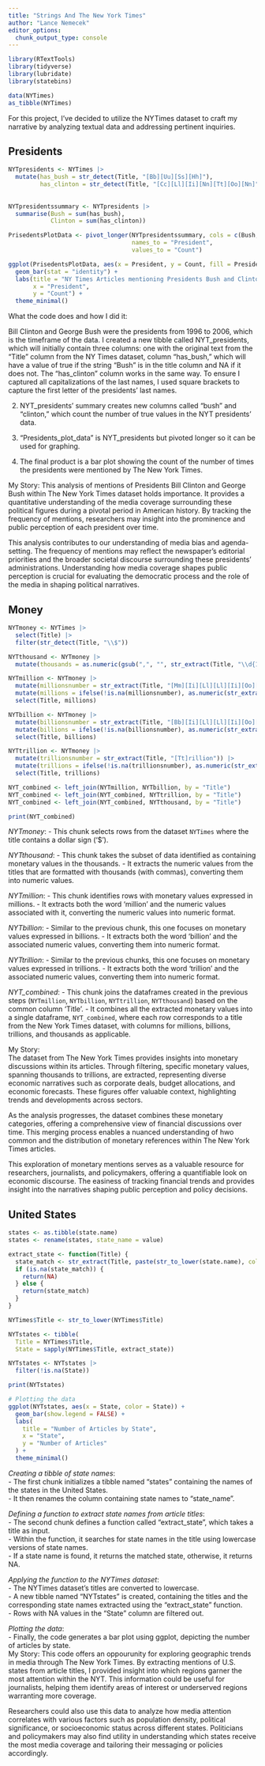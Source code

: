 ```yaml
---
title: "Strings And The New York Times"
author: "Lance Nemecek"
editor_options: 
  chunk_output_type: console
---
```


```r
library(RTextTools)  
library(tidyverse)
library(lubridate)
library(statebins)
```

```r
data(NYTimes)
as_tibble(NYTimes)
```

For this project, I've decided to utilize the NYTimes dataset to craft my narrative by analyzing textual data and addressing pertinent inquiries.

## Presidents

```r
NYTpresidents <- NYTimes |>
  mutate(has_bush = str_detect(Title, "[Bb][Uu][Ss][Hh]"),
         has_clinton = str_detect(Title, "[Cc][Ll][Ii][Nn][Tt][Oo][Nn]"))
  
  
NYTpresidentssummary <- NYTpresidents |>
  summarise(Bush = sum(has_bush),
            Clinton = sum(has_clinton))

PrisedentsPlotData <- pivot_longer(NYTpresidentssummary, cols = c(Bush, Clinton), 
                                   names_to = "President", 
                                   values_to = "Count")

ggplot(PrisedentsPlotData, aes(x = President, y = Count, fill = President)) +
  geom_bar(stat = "identity") +
  labs(title = "NY Times Articles mentioning Presidents Bush and Clinton",
       x = "President",
       y = "Count") +
  theme_minimal()
```

What the code does and how I did it:

Bill Clinton and George Bush were the presidents from 1996 to 2006, which is the timeframe of the data. I created a new tibble called NYT_presidents, which will initially contain three columns: one with the original text from the "Title" column from the NY Times dataset, column "has_bush," which will have a value of true if the string "Bush" is in the title column and NA if it does not. The "has_clinton" column works in the same way. To ensure I captured all capitalizations of the last names, I used square brackets to capture the first letter of the presidents' last names.

2)  NYT_presidents' summary creates new columns called "bush" and "clinton," which count the number of true values in the NYT presidents' data.

3)  "Presidents_plot_data" is NYT_presidents but pivoted longer so it can be used for graphing.

4)  The final product is a bar plot showing the count of the number of times the presidents were mentioned by The New York Times.

My Story: This analysis of mentions of Presidents Bill Clinton and George Bush within The New York Times dataset holds importance. It provides a quantitative understanding of the media coverage surrounding these political figures during a pivotal period in American history. By tracking the frequency of mentions, researchers may insight into the prominence and public perception of each president over time.

This analysis contributes to our understanding of media bias and agenda-setting. The frequency of mentions may reflect the newspaper's editorial priorities and the broader societal discourse surrounding these presidents' administrations. Understanding how media coverage shapes public perception is crucial for evaluating the democratic process and the role of the media in shaping political narratives.

## Money

```r
NYTmoney <- NYTimes |>
  select(Title) |>
  filter(str_detect(Title, "\\$"))
```

```r
NYTthousand <- NYTmoney |>
  mutate(thousands = as.numeric(gsub(",", "", str_extract(Title, "\\d{1,3},\\d{3}"))))
```

```r
NYTmillion <- NYTmoney |>
  mutate(millionsnumber = str_extract(Title, "[Mm][Ii][Ll][Ll][Ii][Oo][Nn]")) |>
  mutate(millions = ifelse(!is.na(millionsnumber), as.numeric(str_extract(Title, "\\d+\\.?\\d*")), NA)) |>
  select(Title, millions)
```

```r
NYTbillion <- NYTmoney |>
  mutate(billionsnumber = str_extract(Title, "[Bb][Ii][Ll][Ll][Ii][Oo][Nn]")) |>
  mutate(billions = ifelse(!is.na(billionsnumber), as.numeric(str_extract(Title, "\\d+\\.?\\d*")), NA)) |>
  select(Title, billions)
```

```r
NYTtrillion <- NYTmoney |>
  mutate(trillionsnumber = str_extract(Title, "[Tt]rillion")) |>
  mutate(trillions = ifelse(!is.na(trillionsnumber), as.numeric(str_extract(Title, "\\d+\\.?\\d*")), NA)) |>
  select(Title, trillions)
```

```r
NYT_combined <- left_join(NYTmillion, NYTbillion, by = "Title")
NYT_combined <- left_join(NYT_combined, NYTtrillion, by = "Title")
NYT_combined <- left_join(NYT_combined, NYTthousand, by = "Title")

print(NYT_combined)
```

*NYTmoney*: - This chunk selects rows from the dataset `NYTimes` where the title contains a dollar sign ('\$').

*NYTthousand*: - This chunk takes the subset of data identified as containing monetary values in the thousands. - It extracts the numeric values from the titles that are formatted with thousands (with commas), converting them into numeric values.

*NYTmillion*: - This chunk identifies rows with monetary values expressed in millions. - It extracts both the word 'million' and the numeric values associated with it, converting the numeric values into numeric format.

*NYTbillion*: - Similar to the previous chunk, this one focuses on monetary values expressed in billions. - It extracts both the word 'billion' and the associated numeric values, converting them into numeric format.

*NYTtrillion*: - Similar to the previous chunks, this one focuses on monetary values expressed in trillions. - It extracts both the word 'trillion' and the associated numeric values, converting them into numeric format.

*NYT_combined*: - This chunk joins the dataframes created in the previous steps (`NYTmillion`, `NYTbillion`, `NYTtrillion`, `NYTthousand`) based on the common column 'Title'. - It combines all the extracted monetary values into a single dataframe, `NYT_combined`, where each row corresponds to a title from the New York Times dataset, with columns for millions, billions, trillions, and thousands as applicable.

My Story:\
The dataset from The New York Times provides insights into monetary discussions within its articles. Through filtering, specific monetary values, spanning thousands to trillions, are extracted, representing diverse economic narratives such as corporate deals, budget allocations, and economic forecasts. These figures offer valuable context, highlighting trends and developments across sectors.

As the analysis progresses, the dataset combines these monetary categories, offering a comprehensive view of financial discussions over time. This merging process enables a nuanced understanding of hwo common and the distribution of monetary references within The New York Times articles.

This exploration of monetary mentions serves as a valuable resource for researchers, journalists, and policymakers, offering a quantifiable look on economic discourse. The easiness of tracking financial trends and provides insight into the narratives shaping public perception and policy decisions.

## United States

```r
states <- as.tibble(state.name)
states <- rename(states, state_name = value)
```

```r
extract_state <- function(Title) {
  state_match <- str_extract(Title, paste(str_to_lower(state.name), collapse = "|"))
  if (is.na(state_match)) {
    return(NA)
  } else {
    return(state_match)
  }
}

NYTimes$Title <- str_to_lower(NYTimes$Title)

NYTstates <- tibble(
  Title = NYTimes$Title,
  State = sapply(NYTimes$Title, extract_state))

NYTstates <- NYTstates |>
  filter(!is.na(State))

print(NYTstates)
```

```r
# Plotting the data
ggplot(NYTstates, aes(x = State, color = State)) +
  geom_bar(show.legend = FALSE) +
  labs(
    title = "Number of Articles by State",
    x = "State",
    y = "Number of Articles"
  ) +
  theme_minimal()
```

*Creating a tibble of state names*:\
- The first chunk initializes a tibble named "states" containing the names of the states in the United States.\
- It then renames the column containing state names to "state_name".

*Defining a function to extract state names from article titles*:\
- The second chunk defines a function called "extract_state", which takes a title as input.\
- Within the function, it searches for state names in the title using lowercase versions of state names.\
- If a state name is found, it returns the matched state, otherwise, it returns NA.

*Applying the function to the NYTimes dataset*:\
- The NYTimes dataset's titles are converted to lowercase.\
- A new tibble named "NYTstates" is created, containing the titles and the corresponding state names extracted using the "extract_state" function.\
- Rows with NA values in the "State" column are filtered out.

*Plotting the data*:\
- Finally, the code generates a bar plot using ggplot, depicting the number of articles by state.\
My Story: This code offers an oppourunity for exploring geographic trends in media through The New York Times. By extracting mentions of U.S. states from article titles, I provided insight into which regions garner the most attention within the NYT. This information could be useful for journalists, helping them identify areas of interest or underserved regions warranting more coverage.

Researchers could also use this data to analyze how media attention correlates with various factors such as population density, political significance, or socioeconomic status across different states. Politicians and policymakers may also find utility in understanding which states receive the most media coverage and tailoring their messaging or policies accordingly.
